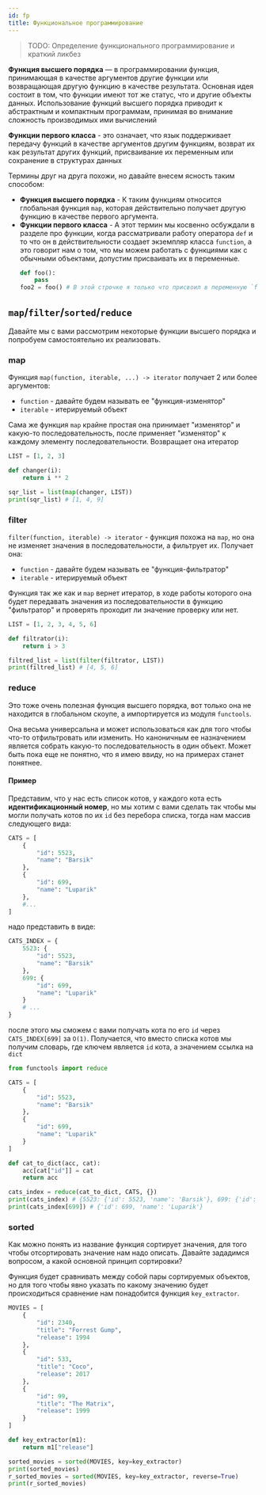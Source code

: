 ```yaml
---
id: fp
title: Функциональное программирование
---
```


> TODO: Определение функционального программирование и краткий ликбез

**Функция высшего порядка** — в программировании функция, принимающая в качестве аргументов другие функции или возвращающая другую функцию в качестве результата. Основная идея состоит в том, что функции имеют тот же статус, что и другие объекты данных. Использование функций высшего порядка приводит к абстрактным и компактным программам, принимая во внимание сложность производимых ими вычислений

**Функции первого класса** - это означает, что язык поддерживает передачу функций в качестве аргументов другим функциям, возврат их как результат других функций, присваивание их переменным или сохранение в структурах данных

Термины друг на друга похожи, но давайте внесем ясность таким способом:

- **Функция высшего порядка** - К таким функциям относится глобальная функция `map`, которая действительно получает другую функцию в качестве первого аргумента.
- **Функции первого класса** - А этот термин мы косвенно осбуждали в разделе про функции, когда рассматривали работу оператора `def` и то что он в действительности создает экземпляр класса `function`, а это говорит нам о том, что мы можем работать с функциями как с обычными объектами, допустим присваивать их в переменные.
  ```python
  def foo():
      pass
  foo2 = foo() # В этой строчке я только что присвоил в переменную `foo2` функцию `foo`
  ```

## `map`/`filter`/`sorted`/`reduce`

Давайте мы с вами рассмотрим некоторые функции высшего порядка и попробуем самостоятельно их реализовать.

### map

Функция `map(function, iterable, ...) -> iterator` получает 2 или более аргументов:

- `function` - давайте будем называть ее "функция-изменятор"
- `iterable` - итерируемый объект

Cама же функция `map` крайне простая она принимает "изменятор" и какую-то последовательность, после применяет "изменятор" к каждому элементу последовательности. Возвращает она итератор

```python
LIST = [1, 2, 3]

def changer(i):
    return i ** 2

sqr_list = list(map(changer, LIST))
print(sqr_list) # [1, 4, 9]
```

### filter

`filter(function, iterable) -> iterator` - функция похожа на `map`, но она не изменяет значения в последовательности, а фильтрует их. Получает она:

- `function` - давайте будем называть ее "функция-фильтратор"
- `iterable` - итерируемый объект

Функция так же как и `map` вернет итератор, в ходе работы которого она будет передавать значения из последовательности в функцию "фильтратор" и проверять проходит ли значение проверку или нет.

```python
LIST = [1, 2, 3, 4, 5, 6]

def filtrator(i):
    return i > 3

filtred_list = list(filter(filtrator, LIST))
print(filtred_list) # [4, 5, 6]
```

### reduce

Это тоже очень полезная функция высшего порядка, вот только она не находится в глобальном скоупе, а импортируется из модуля `functools`.

Она весьма универсальна и может использоваться как для того чтобы что-то отфильтровать или изменить. Но каноничным ее назначением является собрать какую-то последовательность в один объект. Может быть пока еще не понятно, что я имею ввиду, но на примерах станет понятнее.

#### Пример

Представим, что у нас есть список котов, у каждого кота есть **идентификационный номер**, но мы хотим с вами сделать так чтобы мы могли получать котов по их `id` без перебора списка, тогда нам массив следующего вида:

```python
CATS = [
    {
        "id": 5523,
        "name": "Barsik"
    },
    {
        "id": 699,
        "name": "Luparik"
    },
    #...
]
```

надо представить в виде:

```python
CATS_INDEX = {
    5523: {
        "id": 5523,
        "name": "Barsik"
    },
    699: {
        "id": 699,
        "name": "Luparik"
    }
    # ...
}
```

после этого мы сможем с вами получать кота по его `id` через `CATS_INDEX[699]` за `O(1)`. Получается, что вместо списка котов мы получим словарь, где ключем является `id` кота, а значением ссылка на `dict`

```python
from functools import reduce

CATS = [
    {
        "id": 5523,
        "name": "Barsik"
    },
    {
        "id": 699,
        "name": "Luparik"
    }
]

def cat_to_dict(acc, cat):
    acc[cat["id"]] = cat
    return acc

cats_index = reduce(cat_to_dict, CATS, {})
print(cats_index) # {5523: {'id': 5523, 'name': 'Barsik'}, 699: {'id': 699, 'name': 'Luparik'}}
print(cats_index[699]) # {'id': 699, 'name': 'Luparik'}
```

### sorted

Как можно понять из название функция сортирует значения, для того чтобы отсортировать значение нам надо описать. Давайте зададимся вопросом, а какой основной принцип сортировки?

Функция будет сравнивать между собой пары сортируемых объектов, но для того чтобы явно указать по какому значению будет происходиться сравнение нам понадобится функция `key_extractor`.

```python
MOVIES = [
    {
        "id": 2340,
        "title": "Forrest Gump",
        "release": 1994
    },
    {
        "id": 533,
        "title": "Coco",
        "release": 2017
    },
    {
        "id": 99,
        "title": "The Matrix",
        "release": 1999
    }
]

def key_extractor(m1):
    return m1["release"]

sorted_movies = sorted(MOVIES, key=key_extractor)
print(sorted_movies)
r_sorted_movies = sorted(MOVIES, key=key_extractor, reverse=True)
print(r_sorted_movies)
```
